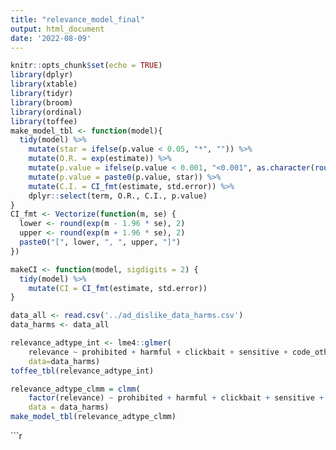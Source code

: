 ```yaml
---
title: "relevance_model_final"
output: html_document
date: '2022-08-09'
---
```



```r
knitr::opts_chunk$set(echo = TRUE)
library(dplyr)
library(xtable)
library(tidyr)
library(broom)
library(ordinal)
library(toffee)
make_model_tbl <- function(model){
  tidy(model) %>%
    mutate(star = ifelse(p.value < 0.05, "*", "")) %>%
    mutate(O.R. = exp(estimate)) %>%
    mutate(p.value = ifelse(p.value < 0.001, "<0.001", as.character(round(p.value, 3)))) %>%
    mutate(p.value = paste0(p.value, star)) %>%
    mutate(C.I. = CI_fmt(estimate, std.error)) %>%
    dplyr::select(term, O.R., C.I., p.value)
}
CI_fmt <- Vectorize(function(m, se) {
  lower <- round(exp(m - 1.96 * se), 2)
  upper <- round(exp(m + 1.96 * se), 2)
  paste0("[", lower, ", ", upper, "]")
})

makeCI <- function(model, sigdigits = 2) {
  tidy(model) %>%
    mutate(CI = CI_fmt(estimate, std.error))
}
```


```r
data_all <- read.csv('../ad_dislike_data_harms.csv')
data_harms <- data_all
```


```r
relevance_adtype_int <- lme4::glmer(
    relevance ~ prohibited + harmful + clickbait + sensitive + code_other + (1|pid),
    data=data_harms)
toffee_tbl(relevance_adtype_int)

relevance_adtype_clmm = clmm(
    factor(relevance) ~ prohibited + harmful + clickbait + sensitive + code_other + benign + (1|pid),
    data = data_harms)
make_model_tbl(relevance_adtype_clmm)
```

```r